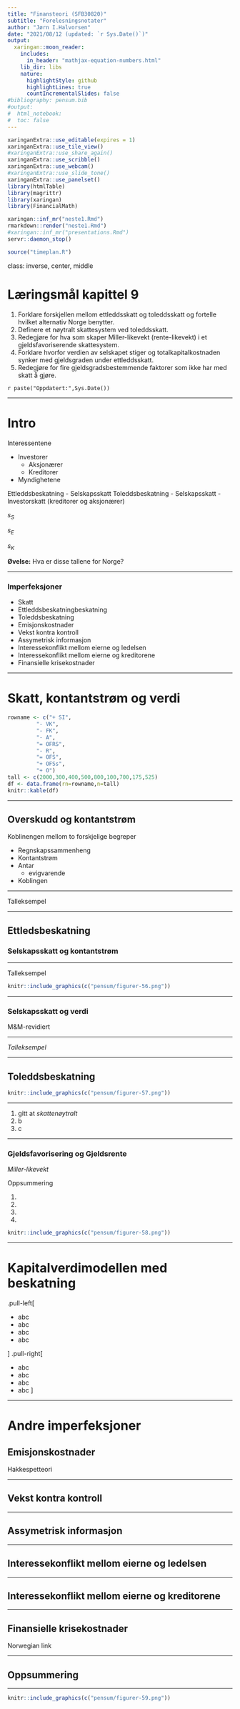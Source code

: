 ```yaml
---
title: "Finansteori (SFB30820)"
subtitle: "Forelesningsnotater"
author: "Jørn I.Halvorsen"
date: "2021/08/12 (updated: `r Sys.Date()`)"
output:
  xaringan::moon_reader:
    includes:
      in_header: "mathjax-equation-numbers.html"
    lib_dir: libs
    nature:
      highlightStyle: github
      highlightLines: true
      countIncrementalSlides: false
#bibliography: pensum.bib
#output: 
#  html_notebook:
#  toc: false
---
```


```r
xaringanExtra::use_editable(expires = 1)
xaringanExtra::use_tile_view()
#xaringanExtra::use_share_again()
xaringanExtra::use_scribble()
xaringanExtra::use_webcam()
#xaringanExtra::use_slide_tone()
xaringanExtra::use_panelset()
library(htmlTable)
library(magrittr)
library(xaringan)
library(FinancialMath)
```

```r
xaringan::inf_mr("neste1.Rmd")
rmarkdown::render("neste1.Rmd")
#xaringan::inf_mr("presentations.Rmd")
servr::daemon_stop()
```

```r
source("timeplan.R")
```

class: inverse, center, middle

# Læringsmål kapittel 9
1. Forklare forskjellen mellom ettleddsskatt og toleddsskatt og fortelle hvilket alternativ Norge benytter.
1. Definere et nøytralt skattesystem ved toleddsskatt.
1. Redegjøre for hva som skaper Miller-likevekt (rente-likevekt) i et gjeldsfavoriserende skattesystem.
1. Forklare hvorfor verdien av selskapet stiger og totalkapitalkostnaden synker med gjeldsgraden under ettleddsskatt.
1. Redegjøre for fire gjeldsgradsbestemmende faktorer som ikke har med skatt å gjøre.

`r paste("Oppdatert:",Sys.Date())`

---

# Intro

Interessentene

- Investorer
	- Aksjonærer
	- Kreditorer
- Myndighetene

Ettleddsbeskatning
- Selskapsskatt
Toleddsbeskatning
- Selskapsskatt
- Investorskatt (kreditorer og aksjonærer)


$s_S$

$s_E$

$s_K$

**Øvelse:** Hva er disse tallene for Norge?

---

### Imperfeksjoner
- Skatt
 - Ettleddsbeskatningbeskatning
 - Toleddsbeskatning
- Emisjonskostnader
- Vekst kontra kontroll
- Assymetrisk informasjon
- Interessekonflikt mellom eierne og ledelsen
- Interessekonflikt mellom eierne og kreditorene
- Finansielle krisekostnader

---

# Skatt, kontantstrøm og verdi

```r
rowname <- c("+ SI",
	     "- VK",
	     "- FK",
	     "- A",
	     "= OFRS",
	     "- R",
	     "= OFS",
	     "+ OFSs",
	     "+ O")
tall <- c(2000,300,400,500,800,100,700,175,525)
df <- data.frame(rn=rowname,n=tall)
knitr::kable(df)
```

---

## Overskudd og kontantstrøm

Koblinengen mellom to forskjelige begreper

- Regnskapssammenheng
\begin{equation}
OFR=OFRS(1-s) \\
OFR=(SI-FK-VK-A)(1-s) 
\end{equation}
- Kontantstrøm
\begin{equation}
OFR-A+I=(SI-FK-VK-A)(1-s) - A + I
\end{equation}
- Antar
  - evigvarende
- Koblingen
\begin{equation}
OFR=(SI-FK-VK-A)(1-s) 
\end{equation}

---

Talleksempel



---

## Ettledsbeskatning

### Selskapsskatt og kontantstrøm

\begin{equation}
KK+KR = O(1-s) + PG \\
KK+KR = (SI-VK-FK+A-rPG)(1-s) + rPG \\
KK+KR = (SI-VK-FK+A)(1-s) + srPG
\end{equation}


---

Talleksempel

```r
knitr::include_graphics(c("pensum/figurer-56.png"))
```

---

### Selskapsskatt og verdi

\begin{equation}
V_{U} = \frac{(a+b)(1-s)}{r}
\end{equation}

\begin{equation}
V_{M} = \frac{srPG}{r}=sPG
\end{equation}


M&M-revidiert

\begin{equation}
V_{M} = V_{U} + sPG
\end{equation}

---

*Talleksempel*



---


## Toleddsbeskatning

```r
knitr::include_graphics(c("pensum/figurer-57.png"))
```

---

\begin{equation}
n^*= (1-s_K)-(1-s_S)(1-s_E)
\end{equation}

1. gitt at *skattenøytralt*
1. b
1. c

---


### Gjeldsfavorisering og Gjeldsrente

*Miller-likevekt*

Oppsummering

1.
1.
1.
1.


```r
knitr::include_graphics(c("pensum/figurer-58.png"))
```

---

# Kapitalverdimodellen med beskatning

.pull-left[

- abc
- abc
- abc
- abc

]
.pull-right[

- abc
- abc
- abc
- abc
]

---

# Andre imperfeksjoner

## Emisjonskostnader 

Hakkespetteori

---

## Vekst kontra kontroll 

---

## Assymetrisk informasjon 

---

## Interessekonflikt mellom eierne og ledelsen

---

## Interessekonflikt mellom eierne og kreditorene

---

## Finansielle krisekostnader

Norwegian link

---

## Oppsummering

\begin{equation}
NV=+123 \\
1\\
2\\
3\\
\end{equation}

---

```r
knitr::include_graphics(c("pensum/figurer-59.png"))
```



